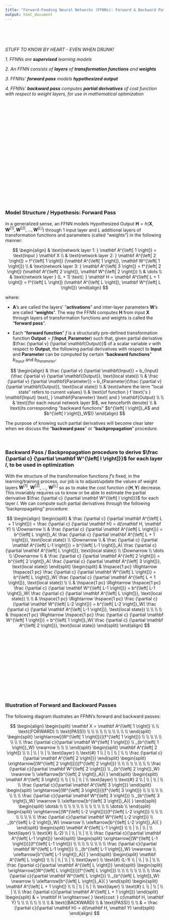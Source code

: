 ```yaml
---
title: "Forward-Feeding Neural Networks (FFNNs): Forward & Backward Passes"
output: html_document
---
```

<br><br><br>

*STUFF TO KNOW BY HEART - EVEN WHEN DRUNK!*

*1. FFNNs are **supervised** learning models*

*2. An FFNN consists of **layers** of **transformation functions** and **weights***

*3. FFNNs' **forward pass** models **hypothesized output***

*4. FFNNs' **backward pass** computes **partial derivatives** of cost function with respect to weight layers, for use in mathematical optimization*

<br><br><br>
<br><br><br>
<br><br><br>
<br><br><br>
<br><br><br>
<br><br><br>
<br>

### Model Structure / Hypothesis: Forward Pass
In a generalized sense, an FFNN models Hypothesized Output $\mathbf H = h(\mathbf X , \mathbf W ^{\left[ 1 \right]}, \mathbf W ^{\left[ 2 \right]}, \dotsc, \mathbf W ^{\left[ L \right]})$ through 1 input layer and $L$ additional layers of transformation functions and parameters (called "weights") in the following manner:

$$
\begin{align}
      & \text{network layer 1: } \mathbf A^{\left[ 1 \right]} =
            \text{Input } \mathbf X \\     
      & \text{network layer 2: } \mathbf A^{\left[ 2 \right]} =
            f^{\left[ 1 \right]}
            (\mathbf A^{\left[ 1 \right]}, \mathbf W^{\left[ 1 \right]}) \\
      & \text{network layer 3: } \mathbf A^{\left[ 3 \right]} =
            f^{\left[ 2 \right]}
            (\mathbf A^{\left[ 2 \right]}, \mathbf W^{\left[ 2 \right]}) \\
      & \dots \\
      & \text{network layer } (L + 1) \text{: }
            \mathbf H = \mathbf A^{\left[ L + 1 \right]} =
            f^{\left[ L \right]}
            (\mathbf A^{\left[ L \right]}, \mathbf W^{\left[ L \right]})
\end{align}
$$

where:

* $\mathbf A$'s are called the layers' "**activations**" and inter-layer parameters $\mathbf W$'s are called "**weights**". The way the FFNN computes $\mathbf H$ from input $\mathbf X$ through layers of transformation functions and weights is called the "**forward pass**".

* Each "**forward function**" $f$ is a structurally pre-defined transformation function $\mathbf{Output} = f(\mathbf{Input}, \mathbf{Parameter})$ such that, given partial derivative $\frac {\partial v} {\partial \mathbf{Output}}$ of a scalar variable $v$ with respect to $\mathbf{Output}$, the following partial derivatives with respect to $\mathbf{Input}$ and $\mathbf{Parameter}$ can be computed by certain "**backward functions**" $b_{Input}$ and $b_{Parameter}$:

$$
\begin{align}
      & \frac {\partial v} {\partial \mathbf{Input}} =
            b_{Input}(\frac {\partial v} {\partial \mathbf{Output}}, 
            \text{local state}) \\
      & \frac {\partial v} {\partial \mathbf{Parameter}} =
            b_{Parameter}(\frac {\partial v} {\partial \mathbf{Output}}, 
            \text{local state}) \\
      & \text{where the term "local state" refers to current values} \\
      & \text{of function } f \text{'s }
            \mathbf{Input} \text{, } \mathbf{Parameter} \text{ and }
            \mathbf{Output} \\
      \\
      & \text{(for each neural network layer $l$, we henceforth denote} \\
      & \text{its corresponding "backward functions" $b^{\left[ l \right]}_A$ and $b^{\left[ l \right]}_W$)}
\end{align}
$$

The purpose of knowing such partial derivatives will become clear later when we discuss the "**backward pass**" or "**backpropagation**" procedure.
<br><br><br>

### Backward Pass / Backpropagation procedure to derive $\frac {\partial c} {\partial \mathbf W^{\left[ l \right]}}$ for each layer $l$, to be used in optimization
With the structure of the transformation functions $f$'s fixed, in the learning/training process, our job is to adjust/update the values of weight layers $\mathbf W ^{\left[ 1 \right]}$, $\mathbf W ^{\left[ 2 \right]}$, ..., $\mathbf W ^{\left[ L \right]}$ so as to make the cost function $c(\mathbf H, \mathbf Y)$ decrease. This invariably requires us to know or be able to estimate the partial derivative $\frac {\partial c} {\partial \mathbf W^{\left[ l \right]}}$ for each layer $l$. We can compute such partial derivatives through the following "backpropagating" procedure:
<br>

$$
\begin{align}
      \begin{split}
            & \frac {\partial c} {\partial \mathbf A^{\left[ L + 1 \right]}} =
                  \frac {\partial c} {\partial \mathbf H} =
                  d(\mathbf H, \mathbf Y)
            \\
            \Downarrow
            \\
            & \frac {\partial c} {\partial \mathbf A^{\left[ L \right]}} =
                  b^{\left[ L \right]}_A(
                  \frac {\partial c} {\partial \mathbf A^{\left[ L + 1 \right]}}, 
                  \text{local state})
            \\
            \Downarrow
            \\
            & \frac {\partial c} {\partial \mathbf A^{\left[ L-1 \right]}} =
                  b^{\left[ L-1 \right]}_A(
                  \frac {\partial c} {\partial \mathbf A^{\left[ L \right]}}, 
                  \text{local state})
            \\
            \Downarrow
            \\
            \dots
            \\
            \Downarrow
            \\
            & \frac {\partial c} {\partial \mathbf A^{\left[ 2 \right]}} =
                  b^{\left[ 2 \right]}_A(
                  \frac {\partial c} {\partial \mathbf A^{\left[ 3 \right]}}, 
                  \text{local state})
      \end{split}
      \begin{split}
            & \hspace{1 pc} \Rightarrow \hspace{1 pc}
                  \frac {\partial c} {\partial \mathbf W^{\left[ L \right]}} =
                  b^{\left[ L \right]}_W(
                  \frac {\partial c} {\partial \mathbf A^{\left[ L + 1 \right]}}, 
                  \text{local state})
            \\
            \\
            & \hspace{1 pc} \Rightarrow \hspace{1 pc}
                  \frac {\partial c}
                        {\partial \mathbf W^{\left[ L-1 \right]}} =
                  b^{\left[ L-1 \right]}_W(
                  \frac {\partial c} {\partial \mathbf A^{\left[ L \right]}}, 
                  \text{local state})
            \\
            \\
            & \hspace{1 pc} \Rightarrow \hspace{1 pc}
                  \frac {\partial c}
                        {\partial \mathbf W^{\left[ L-2 \right]}} =
                  b^{\left[ L-2 \right]}_W(
                  \frac {\partial c} {\partial \mathbf A^{\left[ L-1 \right]}}, 
                  \text{local state})
            \\
            \\
            \\
            \\
            & \hspace{1 pc} \Rightarrow \hspace{1 pc}
                  \frac {\partial c}
                        {\partial \mathbf W^{\left[ 1 \right]}} =
                  b^{\left[ 1 \right]}_W(
                  \frac {\partial c} {\partial \mathbf A^{\left[ 2 \right]}}, 
                  \text{local state})
      \end{split}
\end{align}
$$
<br><br><br>
<br><br><br>
<br><br><br>
<br><br><br>

### Illustration of Forward and Backward Passes
The following diagram illustrates an FFNN's forward and backward passes:
<br>

$$
\begin{align}
      \begin{split}
            \mathbf X = \mathbf A^{\left[ 1 \right]} \\
            \\
            \text{(FORWARD} \\
            \text{PASS)} \\
            \\ \\ \\ \\ \\ \\ \\ \\ \\
      \end{split}
      \begin{split}
            \xrightarrow[(W^{\left[ 1 \right]})]{f^{\left[ 1 \right]}} \\
            \\ \\ \\ \\ \\ \\ \\
            \frac {\partial c}{\partial \mathbf W^{\left[ 1 \right]}} \\      
            _{b^{\left[ 1 \right]}_W} \nwarrow \\
            \\ \\
      \end{split}
      \begin{split}
            \mathbf A^{\left[ 2 \right]} \\
            \\
            | \\
            | \\
            | \\
            \text{layer} \\
            \text{#} 1 \\
            | \\
            | \\
            | \\
            \\
            \frac {\partial c}{\partial \mathbf A^{\left[ 2 \right]}}
      \end{split}
      \begin{split}
            \xrightarrow[(W^{\left[ 2 \right]})]{f^{\left[ 2 \right]}} \\
            \\ \\ \\ \\ \\ \\ \\
            \frac {\partial c}{\partial \mathbf W^{\left[ 2 \right]}} \\      
            _{b^{\left[ 2 \right]}_W} \nwarrow \\
            \xleftarrow[b^{\left[ 2 \right]}_A]{ }
      \end{split}
      \begin{split}
            \mathbf A^{\left[ 3 \right]} \\
            \\
            | \\
            | \\
            | \\
            \text{layer} \\
            \text{#} 2 \\
            | \\
            | \\
            | \\
            \\
            \frac {\partial c}{\partial \mathbf A^{\left[ 3 \right]}}
      \end{split}
      \begin{split}
            \xrightarrow[(W^{\left[ 3 \right]})]{f^{\left[ 3 \right]}} \\
            \\ \\ \\ \\ \\ \\ \\
            \frac {\partial c}{\partial \mathbf W^{\left[ 3 \right]}} \\ 
            _{b^{\left[ 3 \right]}_W} \nwarrow \\
            \xleftarrow[b^{\left[ 3 \right]}_A]{ }
      \end{split}
      \begin{split}
            \dotsb
            \\ \\ \\ \\ \\ \\ \\ \\ \\ \\ \\ \\
            \dotsb
            \\
      \end{split}
      \begin{split}
            \xrightarrow[(W^{\left[ L-2 \right]})]{f^{\left[ L-2 \right]}} \\
            \\ \\ \\ \\ \\ \\ \\
            \frac {\partial c}{\partial \mathbf W^{\left[ L-2 \right]}} \\ 
            _{b^{\left[ L-2 \right]}_W} \nwarrow \\
            \xleftarrow[b^{\left[ L-2 \right]}_A]{ }
      \end{split}
      \begin{split}
            \mathbf A^{\left[ L-1 \right]} \\
            \\
            | \\
            | \\
            | \\
            \text{layer} \\
            \text{#} (L-2) \\
            | \\
            | \\
            | \\
            \\
            \frac {\partial c}{\partial \mathbf A^{\left[ L-1 \right]}}            
      \end{split}
      \begin{split}
            \xrightarrow[(W^{\left[ L-1 \right]})]{f^{\left[ L-1 \right]}} \\
            \\ \\ \\ \\ \\ \\ \\
            \frac {\partial c}{\partial \mathbf W^{\left[ L-1 \right]}} \\
            _{b^{\left[ L-1 \right]}_W} \nwarrow \\
            \xleftarrow[b^{\left[ L-1 \right]}_A]{ }
      \end{split}
      \begin{split}
            \mathbf A^{\left[ L \right]} \\
            \\
            | \\
            | \\
            | \\
            \text{layer} \\
            \text{#} (L-1) \\
            | \\
            | \\
            | \\
            \\
            \frac {\partial c}{\partial \mathbf A^{\left[ L \right]}}            
      \end{split}
      \begin{split}
            \xrightarrow[(W^{\left[ L \right]})]{f^{\left[ L \right]}} \\
            \\ \\ \\ \\ \\ \\ \\
            \frac {\partial c}{\partial \mathbf W^{\left[ L \right]}} \\
            _{b^{\left[ L \right]}_W} \nwarrow \\
            \xleftarrow[b^{\left[ L \right]}_A]{ }
      \end{split}
      \begin{split}
            \mathbf A^{\left[ L + 1 \right]} \\
            \\
            | \\
            | \\
            | \\
            \text{layer} \\
            \text{#} L \\
            | \\
            | \\
            | \\
            \\
            \frac {\partial c}{\partial \mathbf A^{\left[ L + 1 \right]}}            
      \end{split}
      \begin{split}
            & = \mathbf H 
                  \xrightarrow{ } \text{cost: } c(\mathbf H, \mathbf Y) \\
            \\ \\ \\ \\ \\ \\ \\
            & \text{(BACKWARD} \\
            & \text{PASS)} \\
            \\
            & = \frac {\partial c}{\partial \mathbf H} =
                  d(\mathbf H, \mathbf Y)
      \end{split}
\end{align}
$$